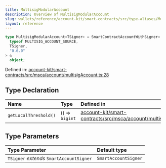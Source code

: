 ```yaml
---
title: MultisigModularAccount
description: Overview of MultisigModularAccount
slug: wallets/reference/account-kit/smart-contracts/src/type-aliases/MultisigModularAccount
layout: reference
---
```


```ts
type MultisigModularAccount<TSigner> = SmartContractAccountWithSigner<
  typeof MULTISIG_ACCOUNT_SOURCE,
  TSigner,
  "0.6.0"
> &
  object;
```

Defined in: [account-kit/smart-contracts/src/msca/account/multisigAccount.ts:28](https://github.com/alchemyplatform/aa-sdk/blob/49e74eee8606f480b200b4612d00d950da8a8742/account-kit/smart-contracts/src/msca/account/multisigAccount.ts#L28)

## Type Declaration

| Name                  | Type           | Defined in                                                                                                                                                                                                                        |
| :-------------------- | :------------- | :-------------------------------------------------------------------------------------------------------------------------------------------------------------------------------------------------------------------------------- |
| `getLocalThreshold()` | () => `bigint` | [account-kit/smart-contracts/src/msca/account/multisigAccount.ts:35](https://github.com/alchemyplatform/aa-sdk/blob/49e74eee8606f480b200b4612d00d950da8a8742/account-kit/smart-contracts/src/msca/account/multisigAccount.ts#L35) |

## Type Parameters

| Type Parameter                           | Default type         |
| :--------------------------------------- | :------------------- |
| `TSigner` _extends_ `SmartAccountSigner` | `SmartAccountSigner` |
